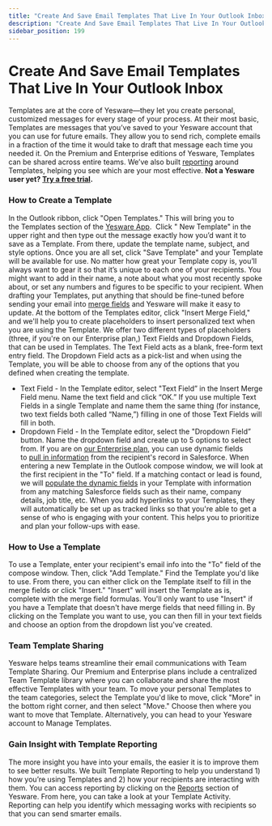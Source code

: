 ```yaml
---
title: "Create And Save Email Templates That Live In Your Outlook Inbox"
description: "Create And Save Email Templates That Live In Your Outlook Inbox"
sidebar_position: 199
---
```


# Create And Save Email Templates That Live In Your Outlook Inbox

Templates are at the core of Yesware—they let you create personal, customized messages for every stage of your process. At their most basic, Templates are messages that you’ve saved to your Yesware account that you can use for future emails. They allow you to send rich, complete emails in a fraction of the time it would take to draft that message each time you needed it. On the Premium and Enterprise editions of Yesware, Templates can be shared across entire teams. We’ve also built [reporting](/docs/reporting/report-types/what-data-is-shown-on-the-templates) around Templates, helping you see which are your most effective.
**Not a Yesware user yet? [Try a free trial](http://www.yesware.com/sign-up/).**
### How to Create a Template
In the Outlook ribbon, click "Open Templates." This will bring you to the Templates section of the [Yesware App](https://app.yesware.com/account).  Click " New Template" in the upper right and then type out the message exactly how you’d want it to save as a Template. From there, update the template name, subject, and style options. Once you are all set, click "Save Template" and your Template will be available for use.
No matter how great your Template copy is, you’ll always want to gear it so that it’s unique to each one of your recipients. You might want to add in their name, a note about what you most recently spoke about, or set any numbers and figures to be specific to your recipient. When drafting your Templates, put anything that should be fine-tuned before sending your email into [merge fields](https://support.yesware.com/hc/en-us/articles/15420615050775-How-do-I-use-Placeholders-Merge-Fields-in-Templates-) and Yesware will make it easy to update.
At the bottom of the Templates editor, click "Insert Merge Field," and we'll help you to create placeholders to insert personalized text when you are using the Template.
We offer two different types of placeholders (three, if you're on our Enterprise plan,) Text Fields and Dropdown Fields, that can be used in Templates. The Text Field acts as a blank, free-form text entry field. The Dropdown Field acts as a pick-list and when using the Template, you will be able to choose from any of the options that you defined when creating the template.
- Text Field - In the Template editor, select "Text Field” in the Insert Merge Field menu. Name the text field and click “OK.” If you use multiple Text Fields in a single Template and name them the same thing (for instance, two text fields both called “Name,”) filling in one of those Text Fields will fill in both.
- Dropdown Field - In the Template editor, select the "Dropdown Field” button. Name the dropdown field and create up to 5 options to select from.
If you are on [our Enterprise plan](http://www.yesware.com/plans-and-pricing), you can use dynamic fields to [pull in information](https://support.yesware.com/hc/en-us/articles/15420552270103-What-Salesforce-information-populates-dynamic-Templates-) from the recipient's record in Salesforce. When entering a new Template in the Outlook compose window, we will look at the first recipient in the "To" field. If a matching contact or lead is found, we will [populate the dynamic fields](https://support.yesware.com/hc/en-us/articles/15420528206487-How-do-dynamic-templates-work-with-Salesforce-) in your Template with information from any matching Salesforce fields such as their name, company details, job title, etc.
When you add hyperlinks to your Templates, they will automatically be set up as tracked links so that you're able to get a sense of who is engaging with your content. This helps you to prioritize and plan your follow-ups with ease.
### How to Use a Template
To use a Template, enter your recipient's email info into the "To" field of the compose window. Then, click "Add Template." Find the Template you'd like to use. From there, you can either click on the Template itself to fill in the merge fields or click "Insert." "Insert" will insert the Template as is, complete with the merge field formulas. You'll only want to use "Insert" if you have a Template that doesn't have merge fields that need filling in. By clicking on the Template you want to use, you can then fill in your text fields and choose an option from the dropdown list you've created.
### Team Template Sharing
Yesware helps teams streamline their email communications with Team Template Sharing.
Our Premium and Enterprise plans include a centralized Team Template library where you can collaborate and share the most effective Templates with your team. To move your personal Templates to the team categories, select the Template you'd like to move, click "More" in the bottom right corner, and then select "Move." Choose then where you want to move that Template.
Alternatively, you can head to your Yesware account to Manage Templates.
### Gain Insight with Template Reporting
The more insight you have into your emails, the easier it is to improve them to see better results.
We built Template Reporting to help you understand 1) how you’re using Templates and 2) how your recipients are interacting with them.
You can access reporting by clicking on the [Reports](https://app.yesware.com/reports/activity/#/activity) section of Yesware. From here, you can take a look at your Template Activity.
Reporting can help you identify which messaging works with recipients so that you can send smarter emails.